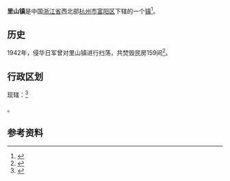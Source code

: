 {{中国乡级行政区
|景观照片文件名       = 
|景观照片描述         = 
| name                    = {{raise|0.1em|Lishan}}
| native_name             = {{lower|0.1em|{{nobold|里山镇}}}}
| native_name_lang        = zh-hans
| settlement_type         = [[行政建制镇|行政建制镇]]
| image_skyline           =
| image_alt               =
| image_caption           =
| image_flag              =
| flag_alt                =
| image_seal              =
| seal_alt                =
| image_shield            =
| shield_alt              =
| nickname                =
| motto                   =
| image_map               =
| map_alt                 =
| map_caption             =
<!--
| pushpin_map             =China
| pushpin_label_position  =
| pushpin_map_alt         =
| pushpin_map_caption     =Location in Zhejiang
-->
| coordinates             = {{coord|30.0502|N|120.0621|E|region:CN-33|format=dms|display=inline,title}}
| coor_pinpoint           =
| coordinates_footnotes   =
| subdivision_type        = 国家
| subdivision_name        = 中华人民共和国
| subdivision_type1       = [[中国一级行政区|中国一级行政区]]
| subdivision_name1       = [[浙江|浙江]]
| subdivision_type2       = [[副省级市|副省级市]]
| subdivision_name2       = [[杭州|杭州]]
| subdivision_type3       = [[县级市|县级市]]
| subdivision_name3       = [[富阳区|富阳区]]
| subdivision_type4       = 下辖的行政村
| subdivision_name4       = 5个
| established_title       =
| established_date        =
| founder                 =
| seat_type               =
| seat                    =
| government_footnotes    =
| leader_party            =
| leader_title            =
| leader_name             =
| unit_pref               = Metric<!-- or US or UK -->
<!-- ALL fields with measurements have automatic unit conversion -->
<!-- for references: use <ref> tags -->
| area_footnotes          = 
| area_urban_footnotes    = <!-- <ref> </re> -->
| area_rural_footnotes    = <!-- <ref> </re> -->
| area_metro_footnotes    = <!-- <ref> </re> -->
| area_magnitude          = <!-- <ref> </re> -->
| area_note               =
| area_water_percent      =
| area_rank               =
| area_blank1_title       =
| area_blank2_title       =
<!-- square kilometers -->
| area_total_km2          =
| area_land_km2           =
| area_water_km2          =
| area_urban_km2          =
| area_rural_km2          =
| area_metro_km2          =
| area_blank1_km2         =
| area_blank2_km2         =
| length_km               =
| width_km                =
| dimensions_footnotes    =
| elevation_footnotes     =
| elevation_m             = 14
| population_footnotes    =
| population_total        =
| population_as_of        =
| population_density_km2  = auto
| population_demonym      =
| population_note         =
| timezone1               = [[中國時區|中國時區]]
| utc_offset1             = +8
| postal_code_type        =[[中华人民共和国境内地区邮政编码列表|中华人民共和国境内地区邮政编码列表]]
| postal_code             =
| area_code_type          =
| area_code               = 0571
| iso_code                =
| website                 = <!-- {{URL|example.com}} -->
| footnotes               =
}}
'''里山镇'''是中国[[浙江省|浙江省]]西北部[[杭州市|杭州市]][[富阳区|富阳区]]下辖的一个[[镇|镇]]<ref name="陸景宇1977">{{cite book|author=陸景宇|title=新編中國地名辭典|url=https://books.google.com/books?id=iJxCAAAAYAAJ|year=1977|publisher=維新書局|access-date=2019-03-16|archive-date=2019-06-30|archive-url=https://web.archive.org/web/20190630194633/https://books.google.com/books?id=iJxCAAAAYAAJ|dead-url=no}}</ref>。

==历史==
1942年，侵华日军曾对里山镇进行扫荡，共焚毁民房159间<ref name="中共浙江省委党史研究室2015">{{cite book|author=中共浙江省委党史研究室|title=日军侵略浙江罪行专题集|url=https://books.google.com/books?id=MnV9DwAAQBAJ&pg=PT183|date=1 July 2015|publisher=|isbn=978-7-213-06773-0|page=183|access-date=2019-03-16|archive-date=2019-06-30|archive-url=https://web.archive.org/web/20190630194631/https://books.google.com/books?id=MnV9DwAAQBAJ&pg=PT183|dead-url=no}}</ref>。

==行政区划==
现辖：<ref>{{PRC admin/ref sgc|33/01/11/108/000}}</ref>

{{PRC admin/children|33/01/11/108/000}}。

==参考资料==
{{reflist}}

{{PRC admin/navcat|33/01/11/108/000}}